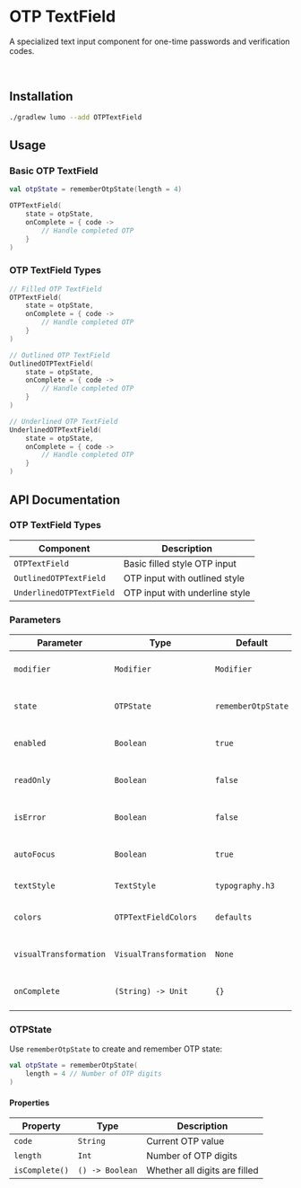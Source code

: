 
# OTP TextField

A specialized text input component for one-time passwords and verification codes.

<SourceCodeTag componentName="otp_textfield" />

<ComponentVideo componentName="otp" />

<br />

## Installation

```bash copy
./gradlew lumo --add OTPTextField
```

## Usage

### Basic OTP TextField

```kotlin copy
val otpState = rememberOtpState(length = 4)

OTPTextField(
    state = otpState,
    onComplete = { code ->
        // Handle completed OTP
    }
)
```

### OTP TextField Types

```kotlin copy
// Filled OTP TextField
OTPTextField(
    state = otpState,
    onComplete = { code ->
        // Handle completed OTP
    }
)

// Outlined OTP TextField
OutlinedOTPTextField(
    state = otpState,
    onComplete = { code ->
        // Handle completed OTP
    }
)

// Underlined OTP TextField
UnderlinedOTPTextField(
    state = otpState,
    onComplete = { code ->
        // Handle completed OTP
    }
)
```

## API Documentation

### OTP TextField Types

| Component                | Description                    |
| ------------------------ | ------------------------------ |
| `OTPTextField`           | Basic filled style OTP input   |
| `OutlinedOTPTextField`   | OTP input with outlined style  |
| `UnderlinedOTPTextField` | OTP input with underline style |

### Parameters

| Parameter              | Type                   | Default            | Description                    |
| ---------------------- | ---------------------- | ------------------ | ------------------------------ |
| `modifier`             | `Modifier`             | `Modifier`         | Modifier for the component     |
| `state`                | `OTPState`             | `rememberOtpState` | State holder for OTP input     |
| `enabled`              | `Boolean`              | `true`             | Whether the input is enabled   |
| `readOnly`             | `Boolean`              | `false`            | Whether the input is read-only |
| `isError`              | `Boolean`              | `false`            | Whether to show error state    |
| `autoFocus`            | `Boolean`              | `true`             | Whether to focus first field   |
| `textStyle`            | `TextStyle`            | `typography.h3`    | Text style for input           |
| `colors`               | `OTPTextFieldColors`   | `defaults`         | Colors for different states    |
| `visualTransformation` | `VisualTransformation` | `None`             | Transform displayed text       |
| `onComplete`           | `(String) -> Unit`     | `{}`               | Callback when OTP is complete  |

### OTPState

Use `rememberOtpState` to create and remember OTP state:

```kotlin copy
val otpState = rememberOtpState(
    length = 4 // Number of OTP digits
)
```

#### Properties

| Property       | Type            | Description                   |
| -------------- | --------------- | ----------------------------- |
| `code`         | `String`        | Current OTP value             |
| `length`       | `Int`           | Number of OTP digits          |
| `isComplete()` | `() -> Boolean` | Whether all digits are filled |
